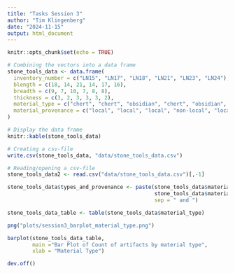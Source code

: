 ```yaml
---
title: "Tasks Session 3"
author: "Tim Klingenberg"
date: "2024-11-15"
output: html_document
---
```


```r
knitr::opts_chunk$set(echo = TRUE)
```

```r
# Combining the vectors into a data frame
stone_tools_data <- data.frame(
  inventory_number = c("LN15", "LN17", "LN18", "LN21", "LN23", "LN24"),
  blength = c(18, 14, 21, 14, 17, 16),
  breadth = c(9, 7, 10, 7, 8, 8),
  thickness = c(3, 2, 3, 3, 3, 2),
  material_type = c("chert", "chert", "obsidian", "chert", "obsidian", "obsidian"),
  material_provenance = c("local", "local", "local", "non-local", "local", "non-local")
)

# Display the data frame
knitr::kable(stone_tools_data)
```
```r
# Creating a csv-file
write.csv(stone_tools_data, "data/stone_tools_data.csv")
```

```r
# Reading/opening a csv-file
stone_tools_data2 <- read.csv("data/stone_tools_data.csv")[,-1]
```
```r
stone_tools_data$types_and_provenance <- paste(stone_tools_data$material_type,
                                               stone_tools_data$material_provenance,
                                               sep = " and ")
```

```r
stone_tools_data_table <- table(stone_tools_data$material_type)

png("plots/session3_barplot_material_type.png")

barplot(stone_tools_data_table,
        main ="Bar Plot of Count of artifacts by material type",
        xlab = "Material Type")

dev.off()
```
